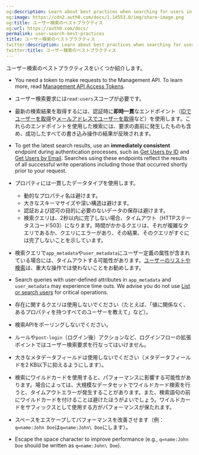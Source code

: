```yaml
---
og:description: Learn about best practices when searching for users in Auth0
og:image: https://cdn2.auth0.com/docs/1.14553.0/img/share-image.png
og:title: ユーザー検索のベストプラクティス
og:url: https://auth0.com/docs/
permalink: user-search-best-practices
title: ユーザー検索のベストプラクティス
twitter:description: Learn about best practices when searching for users in Auth0
twitter:title: ユーザー検索のベストプラクティス
---
```


ユーザー検索のベストプラクティスをいくつか紹介します。

* You need a token to make requests to the <Tooltip tip="Management API: A product to allow customers to perform administrative tasks." cta="View Glossary" href="/docs/glossary?term=Management+API">Management API</Tooltip>. To learn more, read [Management API Access Tokens](/docs/secure/tokens/access-tokens/management-api-access-tokens).
* ユーザー検索要求には`read:users`スコープが必要です。
* 最新の検索結果を取得するには、認証時に**即時一貫**なエンドポイント（[IDでユーザーを取得](/users/user-search/retrieve-users-with-get-users-by-id-endpoint)や[メールアドレスでユーザーを取得](/users/user-search/retrieve-users-with-get-users-by-email-endpoint)など）を使用します。これらのエンドポイントを使用した検索には、要求の直前に発生したものも含め、成功したすべての書き込み操作の結果が反映されます。
* To get the latest search results, use an **immediately consistent** endpoint during authentication processes, such as [Get Users by ID](/docs/manage-users/user-search/retrieve-users-with-get-users-by-id-endpoint) and [Get Users by Email](/docs/manage-users/user-search/retrieve-users-with-get-users-by-email-endpoint). Searches using these endpoints reflect the results of all successful write operations including those that occurred shortly prior to your request.
* プロパティには一貫したデータタイプを使用します。

  + 動的なプロパティ名は避けます。
  + 大きなスキーマサイズや深い構造は避けます。
  + 認証および認可の目的に必要のないデータの保存は避けます。
  + 検索クエリは、2秒以内に完了しない場合、タイムアウト（HTTPステータスコード503）になります。時間がかかるクエリは、それが複雑なクエリであるか、クエリにエラーがあり、その結果、そのクエリがすぐには完了しないことを示しています。
* 検索クエリで`app_metadata`や`user_metadata`にユーザー定義の属性が含まれている場合には、タイムアウトする可能性があります。[ユーザーのリストや検索]()は、重大な操作では使わないことをお勧めします。
* Search queries with user-defined attributes in `app_metadata` and `user_metadata` may experience time outs. We advise you do not use [List or search users](https://auth0.com/docs/api/management/v2/users/get-users) for critical operations.
* 存在に関するクエリは使用しないでください（たとえば、「値に関係なく、あるプロパティを持つすべてのユーザーを教えて」など）。
* 検索APIをポーリングしないでください。
* ルールや`post-login`（ログイン後）アクションなど、ログインフローの拡張ポイントではユーザー検索要求を行なってはいけません。
* 大きなメタデータフィールドは使用しないでください（メタデータフィールドを2 KB以下に抑えるようにします）。
* 検索にワイルドカードを使用すると、パフォーマンスに影響する可能性があります。場合によっては、大規模なデータセットでワイルドカード検索を行うと、タイムアウトエラーが発生することがあります。また、検索語句の前にワイルドカードを付けることは避けたほうがよいでしょう。ワイルドカードをサフィックスとして使用する方がパフォーマンスが保たれます。
* スペースをエスケープしてパフォーマンスを改善させます（例：`q=name:John Doe`は`q=name:John\ Doe`にします）。
* Escape the space character to improve performance (e.g., `q=name:John Doe` should be written as `q=name:John\ Doe`).